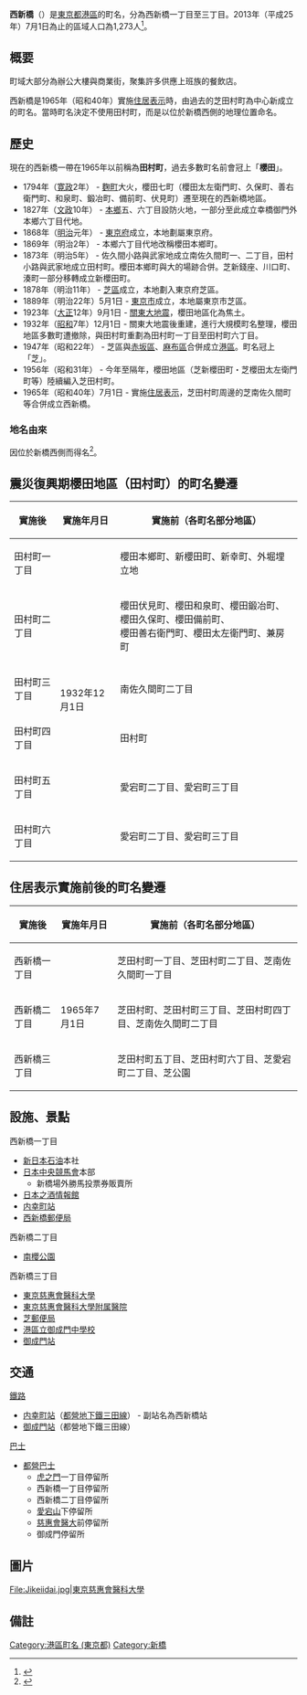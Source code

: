 {{Pathnav|日本|東京都|[[港區_(東京都)|港區]]|frame=1}}
{{Infobox Settlement
|official_name = 西新橋
|native_name =
|settlement_type = [[町|町]]
|image_skyline = Nishishinbasi postoffice1.jpg
|imagesize = 200px
|image_caption = 西新橋郵便局
|image_flag =
|image_seal =
| image_map =
| map_caption =
| pushpin_map =
|subdivision_type = [[國家|國家]]
|subdivision_name = [[File:Flag_of_Japan.svg|border]] [[日本|日本]]
|subdivision_type1 = [[都道府縣|都道府縣]]
|subdivision_name1 = [[File:Flag_of_Tokyo_Prefecture.svg|25px]] [[東京都|東京都]]
|subdivision_type2 = [[東京都區部|特別區]]
|subdivision_name2 = [[File:Flag_of_Minato,_Tokyo.svg|25px]] [[港區_(東京都)|港區]]
|established_title =
|established_date =
|government_type =
|leader_title =
|leader_name =
|area_magnitude =
|area_total_sq_mi =
|area_total_km2 =
|area_land_sq_mi =
|area_land_km2 =
|area_urban_sq_mi =
|area_urban_km2 =
|area_metro_km2 =
|area_metro_sq_mi =
|population_as_of= 2013年（平成25年）7月1日
|population_footnotes =
|population_total = 1273
|population_urban =
|population_metro =
|population_density_sq_mi =
|population_density_km2 =
| timezone = [[日本標準時間|JST]]
| utc_offset = +9
|timezone_DST =
|utc_offset_DST =
|latd=|latm=|lats=|latNS=
|longd=|longm=|longs=|longEW=
|elevation_footnotes=
|elevation_m =
|elevation_ft =
|postal_code_type = [[郵遞區號|郵遞區號]]
|postal_code =  105-0003
|area_code =
|website =
|footnotes =
}}
'''西新橋'''（{{jpn|j=西新橋|hg=にししんばし|rm=Nishi-shinbashi|f=y}}）是[[東京都|東京都]][[港區_(東京都)|港區]]的町名，分為西新橋一丁目至三丁目。2013年（平成25年）7月1日為止的區域人口為1,273人<ref>{{Cite web |url=http://www.city.minato.tokyo.jp/toukeichousa/kuse/toke/jinko/chocho/shiba/2013/07.html |title=港区公式ホームページ／2013年7月（町丁目別人口・世帯数（芝地区総合支所管内）） |accessdate=2013-08-08 |archive-date=2014-01-06 |archive-url=https://web.archive.org/web/20140106031952/http://www.city.minato.tokyo.jp/toukeichousa/kuse/toke/jinko/chocho/shiba/2013/07.html |dead-url=no }}</ref>。

== 概要 ==
町域大部分為辦公大樓與商業街，聚集許多供應上班族的餐飲店。

西新橋是1965年（昭和40年）實施[[住居表示|住居表示]]時，由過去的芝田村町為中心新成立的町名。當時町名決定不使用田村町，而是以位於新橋西側的地理位置命名。

== 歷史 ==
現在的西新橋一帶在1965年以前稱為'''田村町'''，過去多數町名前會冠上「'''櫻田'''」。
* 1794年（[[寛政|寛政]]2年） - [[麴町|麴町]]大火，櫻田七町（櫻田太左衛門町、久保町、善右衛門町、和泉町、鍛冶町、備前町、伏見町）遷至現在的西新橋地區。
* 1827年（[[文政|文政]]10年） - [[本鄉_(文京區)|本鄉]]五、六丁目設防火地，一部分至此成立幸橋御門外本鄉六丁目代地。
* 1868年（[[明治|明治]]元年） - [[東京府|東京府]]成立，本地劃屬東京府。
* 1869年（明治2年） - 本鄉六丁目代地改稱櫻田本鄉町。
* 1873年（明治5年） - 佐久間小路與武家地成立南佐久間町一、二丁目，田村小路與武家地成立田村町。櫻田本鄉町與大的場跡合併。芝新錢座、川口町、湊町一部分移轉成立新櫻田町。
* 1878年（明治11年） - [[芝區|芝區]]成立，本地劃入東京府芝區。
* 1889年（明治22年）5月1日 - [[東京市|東京市]]成立，本地屬東京市芝區。
* 1923年（[[大正|大正]]12年）9月1日 - [[關東大地震|關東大地震]]，櫻田地區化為焦土。
* 1932年（[[昭和|昭和]]7年）12月1日 - 關東大地震後重建，進行大規模町名整理，櫻田地區多數町遭撤除，與田村町重劃為田村町一丁目至田村町六丁目。
* 1947年（昭和22年） - 芝區與[[赤坂_(東京都港區)|赤坂區]]、[[麻布|麻布區]]合併成立[[港區_(東京都)|港區]]。町名冠上「芝」。
* 1956年（昭和31年） - 今年至隔年，櫻田地區（芝新櫻田町・芝櫻田太左衛門町等）陸續編入芝田村町。
* 1965年（昭和40年）7月1日 - 實施[[住居表示|住居表示]]，芝田村町周邊的芝南佐久間町等合併成立西新橋。

=== 地名由來 ===
因位於新橋西側而得名<ref>{{Cite web |url=http://www.city.minato.tokyo.jp/kouhou/kuse/gaiyo/chimerekishi/23.html |title=港区公式ホームページ／西新橋 |access-date=2013-08-08 |archive-date=2019-06-02 |archive-url=https://web.archive.org/web/20190602173039/https://www.city.minato.tokyo.jp/kouhou/kuse/gaiyo/chimerekishi/23.html |dead-url=no }}</ref>。

== 震災復興期櫻田地區（田村町）的町名變遷 ==
{|class="wikitable"
|-
!實施後
!實施年月日
!實施前（各町名部分地區）
|-
|田村町一丁目
| rowspan="7" |1932年12月1日
|櫻田本鄉町、新櫻田町、新幸町、外堀埋立地
|-
|田村町二丁目
|櫻田伏見町、櫻田和泉町、櫻田鍛冶町、櫻田久保町、櫻田備前町、<br/>櫻田善右衛門町、櫻田太左衛門町、兼房町
|-
|田村町三丁目
|南佐久間町二丁目
|-
|田村町四丁目
|田村町
|-
|田村町五丁目
|愛宕町二丁目、愛宕町三丁目
|-
|田村町六丁目
|愛宕町二丁目、愛宕町三丁目
|}

== 住居表示實施前後的町名變遷 ==
{|class="wikitable"
|-
!實施後
!實施年月日
!實施前（各町名部分地區）
|-
|西新橋一丁目
| rowspan="3" |1965年7月1日
|芝田村町一丁目、芝田村町二丁目、芝南佐久間町一丁目
|-
|西新橋二丁目
|芝田村町、芝田村町三丁目、芝田村町四丁目、芝南佐久間町二丁目
|-
|西新橋三丁目
|芝田村町五丁目、芝田村町六丁目、芝愛宕町二丁目、芝公園
|}

== 設施、景點 ==
; 西新橋一丁目
* [[新日本石油|新日本石油]]本社
* [[日本中央競馬會|日本中央競馬會]]本部
** 新橋場外勝馬投票券販賣所
* [[日本之酒情報館|日本之酒情報館]]
* [[内幸町站|内幸町站]]
* [[西新橋郵便局|西新橋郵便局]]
; 西新橋二丁目
* [[南櫻公園|南櫻公園]]
; 西新橋三丁目
* [[東京慈惠會醫科大學|東京慈惠會醫科大學]]
* [[東京慈惠會醫科大學附属醫院|東京慈惠會醫科大學附属醫院]]
* [[芝郵便局|芝郵便局]]
* [[港區立御成門中學校|港區立御成門中學校]]
* [[御成門站|御成門站]]

== 交通 ==
; [[鐵路|鐵路]]
* [[内幸町站|内幸町站]]（[[都營地下鐵|都營地下鐵]][[都營地下鐵三田線|三田線]]） - 副站名為西新橋站
* [[御成門站|御成門站]]（都營地下鐵三田線）
; [[巴士|巴士]]
* [[都營巴士|都營巴士]]
** [[虎之門|虎之門]]一丁目停留所
** 西新橋一丁目停留所
** 西新橋二丁目停留所
** [[愛宕山|愛宕山]]下停留所
** [[東京慈惠會醫科大學|慈惠會醫大]]前停留所
** 御成門停留所

== 圖片 ==
<gallery>
File:Jikeiidai.jpg|東京慈惠會醫科大學
</gallery>

== 備註 ==
{{reflist}}

{{Commonscat|Shinbashi, Tokyo}}
{{港區 (東京都)的町名}}
{{DEFAULTSORT:Nishishinbashi}}
[[Category:港區町名_(東京都)|Category:港區町名 (東京都)]]
[[Category:新橋|Category:新橋]]